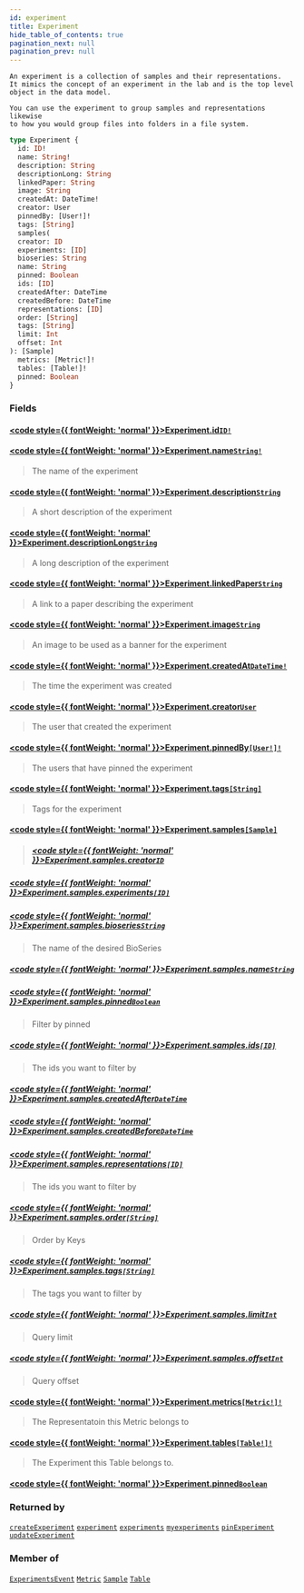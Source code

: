 ```yaml
---
id: experiment
title: Experiment
hide_table_of_contents: true
pagination_next: null
pagination_prev: null
---
```









    An experiment is a collection of samples and their representations.
    It mimics the concept of an experiment in the lab and is the top level
    object in the data model.

    You can use the experiment to group samples and representations likewise
    to how you would group files into folders in a file system.

    
    
    
    
    

```graphql
type Experiment {
  id: ID!
  name: String!
  description: String
  descriptionLong: String
  linkedPaper: String
  image: String
  createdAt: DateTime!
  creator: User
  pinnedBy: [User!]!
  tags: [String]
  samples(
  creator: ID
  experiments: [ID]
  bioseries: String
  name: String
  pinned: Boolean
  ids: [ID]
  createdAfter: DateTime
  createdBefore: DateTime
  representations: [ID]
  order: [String]
  tags: [String]
  limit: Int
  offset: Int
): [Sample]
  metrics: [Metric!]!
  tables: [Table!]!
  pinned: Boolean
}
```


### Fields

#### [<code style={{ fontWeight: 'normal' }}>Experiment.<b>id</b></code>](#)<Bullet />[`ID!`](/docs/schemas/mikro/scalars/id) <Badge class="secondary" text="non-null"/> <Badge class="secondary" text="scalar"/>
> 
> 

#### [<code style={{ fontWeight: 'normal' }}>Experiment.<b>name</b></code>](#)<Bullet />[`String!`](/docs/schemas/mikro/scalars/string) <Badge class="secondary" text="non-null"/> <Badge class="secondary" text="scalar"/>
> The name of the experiment
> 

#### [<code style={{ fontWeight: 'normal' }}>Experiment.<b>description</b></code>](#)<Bullet />[`String`](/docs/schemas/mikro/scalars/string) <Badge class="secondary" text="scalar"/>
> A short description of the experiment
> 

#### [<code style={{ fontWeight: 'normal' }}>Experiment.<b>descriptionLong</b></code>](#)<Bullet />[`String`](/docs/schemas/mikro/scalars/string) <Badge class="secondary" text="scalar"/>
> A long description of the experiment
> 

#### [<code style={{ fontWeight: 'normal' }}>Experiment.<b>linkedPaper</b></code>](#)<Bullet />[`String`](/docs/schemas/mikro/scalars/string) <Badge class="secondary" text="scalar"/>
> A link to a paper describing the experiment
> 

#### [<code style={{ fontWeight: 'normal' }}>Experiment.<b>image</b></code>](#)<Bullet />[`String`](/docs/schemas/mikro/scalars/string) <Badge class="secondary" text="scalar"/>
> An image to be used as a banner for the experiment
> 

#### [<code style={{ fontWeight: 'normal' }}>Experiment.<b>createdAt</b></code>](#)<Bullet />[`DateTime!`](/docs/schemas/mikro/scalars/date-time) <Badge class="secondary" text="non-null"/> <Badge class="secondary" text="scalar"/>
> The time the experiment was created
> 

#### [<code style={{ fontWeight: 'normal' }}>Experiment.<b>creator</b></code>](#)<Bullet />[`User`](/docs/schemas/mikro/objects/user) <Badge class="secondary" text="object"/>
> The user that created the experiment
> 

#### [<code style={{ fontWeight: 'normal' }}>Experiment.<b>pinnedBy</b></code>](#)<Bullet />[`[User!]!`](/docs/schemas/mikro/objects/user) <Badge class="secondary" text="non-null"/> <Badge class="secondary" text="object"/>
> The users that have pinned the experiment
> 

#### [<code style={{ fontWeight: 'normal' }}>Experiment.<b>tags</b></code>](#)<Bullet />[`[String]`](/docs/schemas/mikro/scalars/string) <Badge class="secondary" text="list"/> <Badge class="secondary" text="scalar"/>
> Tags for the experiment
> 

#### [<code style={{ fontWeight: 'normal' }}>Experiment.<b>samples</b></code>](#)<Bullet />[`[Sample]`](/docs/schemas/mikro/objects/sample) <Badge class="secondary" text="list"/> <Badge class="secondary" text="object"/>
> 
> ##### [<code style={{ fontWeight: 'normal' }}>Experiment.samples.<b>creator</b></code>](#)<Bullet />[`ID`](/docs/schemas/mikro/scalars/id) <Badge class="secondary" text="scalar"/>
> 
> 

##### [<code style={{ fontWeight: 'normal' }}>Experiment.samples.<b>experiments</b></code>](#)<Bullet />[`[ID]`](/docs/schemas/mikro/scalars/id) <Badge class="secondary" text="list"/> <Badge class="secondary" text="scalar"/>
> 
> 

##### [<code style={{ fontWeight: 'normal' }}>Experiment.samples.<b>bioseries</b></code>](#)<Bullet />[`String`](/docs/schemas/mikro/scalars/string) <Badge class="secondary" text="scalar"/>
> The name of the desired BioSeries
> 

##### [<code style={{ fontWeight: 'normal' }}>Experiment.samples.<b>name</b></code>](#)<Bullet />[`String`](/docs/schemas/mikro/scalars/string) <Badge class="secondary" text="scalar"/>
> 
> 

##### [<code style={{ fontWeight: 'normal' }}>Experiment.samples.<b>pinned</b></code>](#)<Bullet />[`Boolean`](/docs/schemas/mikro/scalars/boolean) <Badge class="secondary" text="scalar"/>
> Filter by pinned
> 

##### [<code style={{ fontWeight: 'normal' }}>Experiment.samples.<b>ids</b></code>](#)<Bullet />[`[ID]`](/docs/schemas/mikro/scalars/id) <Badge class="secondary" text="list"/> <Badge class="secondary" text="scalar"/>
> The ids you want to filter by
> 

##### [<code style={{ fontWeight: 'normal' }}>Experiment.samples.<b>createdAfter</b></code>](#)<Bullet />[`DateTime`](/docs/schemas/mikro/scalars/date-time) <Badge class="secondary" text="scalar"/>
> 
> 

##### [<code style={{ fontWeight: 'normal' }}>Experiment.samples.<b>createdBefore</b></code>](#)<Bullet />[`DateTime`](/docs/schemas/mikro/scalars/date-time) <Badge class="secondary" text="scalar"/>
> 
> 

##### [<code style={{ fontWeight: 'normal' }}>Experiment.samples.<b>representations</b></code>](#)<Bullet />[`[ID]`](/docs/schemas/mikro/scalars/id) <Badge class="secondary" text="list"/> <Badge class="secondary" text="scalar"/>
> The ids you want to filter by
> 

##### [<code style={{ fontWeight: 'normal' }}>Experiment.samples.<b>order</b></code>](#)<Bullet />[`[String]`](/docs/schemas/mikro/scalars/string) <Badge class="secondary" text="list"/> <Badge class="secondary" text="scalar"/>
> Order by Keys
> 

##### [<code style={{ fontWeight: 'normal' }}>Experiment.samples.<b>tags</b></code>](#)<Bullet />[`[String]`](/docs/schemas/mikro/scalars/string) <Badge class="secondary" text="list"/> <Badge class="secondary" text="scalar"/>
> The tags you want to filter by
> 

##### [<code style={{ fontWeight: 'normal' }}>Experiment.samples.<b>limit</b></code>](#)<Bullet />[`Int`](/docs/schemas/mikro/scalars/int) <Badge class="secondary" text="scalar"/>
> Query limit
> 

##### [<code style={{ fontWeight: 'normal' }}>Experiment.samples.<b>offset</b></code>](#)<Bullet />[`Int`](/docs/schemas/mikro/scalars/int) <Badge class="secondary" text="scalar"/>
> Query offset
> 

#### [<code style={{ fontWeight: 'normal' }}>Experiment.<b>metrics</b></code>](#)<Bullet />[`[Metric!]!`](/docs/schemas/mikro/objects/metric) <Badge class="secondary" text="non-null"/> <Badge class="secondary" text="object"/>
> The Representatoin this Metric belongs to
> 

#### [<code style={{ fontWeight: 'normal' }}>Experiment.<b>tables</b></code>](#)<Bullet />[`[Table!]!`](/docs/schemas/mikro/objects/table) <Badge class="secondary" text="non-null"/> <Badge class="secondary" text="object"/>
> The Experiment this Table belongs to.
> 

#### [<code style={{ fontWeight: 'normal' }}>Experiment.<b>pinned</b></code>](#)<Bullet />[`Boolean`](/docs/schemas/mikro/scalars/boolean) <Badge class="secondary" text="scalar"/>
> 
> 



### Returned by

[`createExperiment`](/docs/schemas/mikro/mutations/create-experiment)  <Badge class="secondary" text="mutation"/><Bullet />[`experiment`](/docs/schemas/mikro/queries/experiment)  <Badge class="secondary" text="query"/><Bullet />[`experiments`](/docs/schemas/mikro/queries/experiments)  <Badge class="secondary" text="query"/><Bullet />[`myexperiments`](/docs/schemas/mikro/queries/myexperiments)  <Badge class="secondary" text="query"/><Bullet />[`pinExperiment`](/docs/schemas/mikro/mutations/pin-experiment)  <Badge class="secondary" text="mutation"/><Bullet />[`updateExperiment`](/docs/schemas/mikro/mutations/update-experiment)  <Badge class="secondary" text="mutation"/>

### Member of

[`ExperimentsEvent`](/docs/schemas/mikro/objects/experiments-event)  <Badge class="secondary" text="object"/><Bullet />[`Metric`](/docs/schemas/mikro/objects/metric)  <Badge class="secondary" text="object"/><Bullet />[`Sample`](/docs/schemas/mikro/objects/sample)  <Badge class="secondary" text="object"/><Bullet />[`Table`](/docs/schemas/mikro/objects/table)  <Badge class="secondary" text="object"/>



